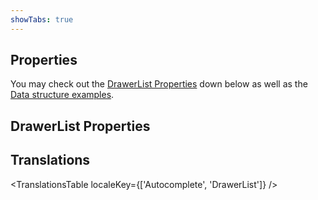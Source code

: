 ```yaml
---
showTabs: true
---
```



## Properties

You may check out the [DrawerList Properties](#drawerlist-properties) down below as well as the [Data structure examples](#the-data-property).

<PropertiesTable props={AutocompleteProperties} />

## DrawerList Properties

<PropertiesTable props={DrawerListProperties} />

<DrawerListDataDoc />

## Translations

<TranslationsTable localeKey={['Autocomplete', 'DrawerList']} />
